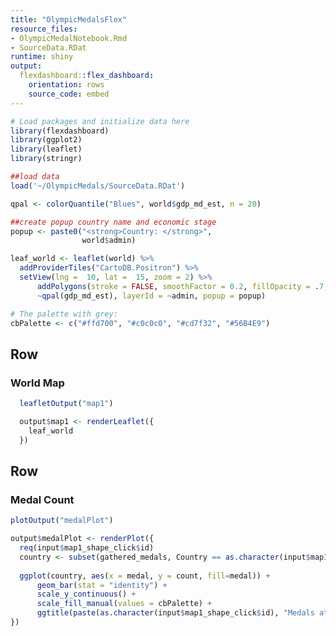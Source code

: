 ```yaml
---
title: "OlympicMedalsFlex"
resource_files:
- OlympicMedalNotebook.Rmd
- SourceData.RDat
runtime: shiny
output:
  flexdashboard::flex_dashboard:
    orientation: rows
    source_code: embed
---
```


```r
# Load packages and initialize data here
library(flexdashboard)
library(ggplot2)
library(leaflet)
library(stringr)

##load data
load('~/OlympicMedals/SourceData.RDat')

qpal <- colorQuantile("Blues", world$gdp_md_est, n = 20)

##create popup country name and economic stage
popup <- paste0("<strong>Country: </strong>", 
                world$admin)

leaf_world <- leaflet(world) %>%
  addProviderTiles("CartoDB.Positron") %>% 
  setView(lng =  10, lat =  15, zoom = 2) %>%
      addPolygons(stroke = FALSE, smoothFactor = 0.2, fillOpacity = .7, color =
      ~qpal(gdp_md_est), layerId = ~admin, popup = popup)

# The palette with grey:
cbPalette <- c("#ffd700", "#c0c0c0", "#cd7f32", "#56B4E9")


```

Row {data-height=650}
-------------------------------------

### World Map

```r

  leafletOutput("map1")

  output$map1 <- renderLeaflet({
    leaf_world
  })
```

Row {data-height=350}
-------------------------------------

### Medal Count

```r
 
plotOutput("medalPlot")

output$medalPlot <- renderPlot({
  req(input$map1_shape_click$id)
  country <- subset(gathered_medals, Country == as.character(input$map1_shape_click$id))
  
  ggplot(country, aes(x = medal, y = count, fill=medal)) + 
      geom_bar(stat = "identity") + 
      scale_y_continuous() +
      scale_fill_manual(values = cbPalette) +
      ggtitle(paste(as.character(input$map1_shape_click$id), "Medals at Rio Olympics"))
})

```